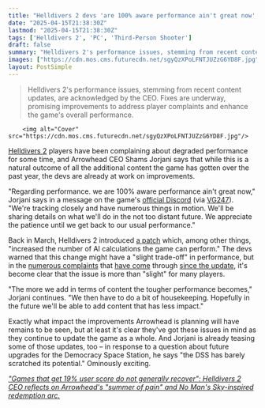 ```yaml
---
title: "Helldivers 2 devs 'are 100% aware performance ain't great now' but they're working on improvements: 'Hopefully in the future we'll be able to add content that has less impact'"
date: "2025-04-15T21:38:30Z"
lastmod: "2025-04-15T21:38:30Z"
tags: ['Helldivers 2', 'PC', 'Third-Person Shooter']
draft: false
summary: "Helldivers 2's performance issues, stemming from recent content updates, are acknowledged by the CEO.  Fixes are underway, promising improvements to address player complaints and enhance the game's overall performance."
images: ["https://cdn.mos.cms.futurecdn.net/sgyQzXPoLFNTJUZzG6YD8F.jpg"]
layout: PostSimple
---
```

> Helldivers 2's performance issues, stemming from recent content updates, are acknowledged by the CEO.  Fixes are underway, promising improvements to address player complaints and enhance the game's overall performance.


        <img alt="Cover" src="https://cdn.mos.cms.futurecdn.net/sgyQzXPoLFNTJUZzG6YD8F.jpg"/>
        
[Helldivers 2](https://www.gamesradar.com/helldivers-2-guide/) players have been complaining about degraded performance for some time, and Arrowhead CEO Shams Jorjani says that while this is a natural outcome of all the additional content the game has gotten over the past year, the devs are already at work on improvements.

"Regarding performance. we are 100% aware performance ain't great now," Jorjani says in a message on the game's [official Discord](https://discord.com/invite/helldivers) (via [VG247](https://www.vg247.com/helldivers-2-ceo-performance-aint-great-fixes-coming)). "We're tracking closely and have numerous things in motion. We'll be sharing details on what we'll do in the not too distant future. We appreciate the patience until we get back to our usual performance."

Back in March, Helldivers 2 introduced [a patch](https://store.steampowered.com/news/app/553850/view/578254855150240184) which, among other things, "increased the number of AI calculations the game can perform." The devs warned that this change might have a "slight trade-off" in performance, but in the [numerous complaints](https://www.reddit.com/r/Helldivers/comments/1jy8odc/steam_system_requirements_are_scam/) that [have come](https://www.reddit.com/r/Helldivers/comments/1jnnt8j/the_ai_calculations_change_has_wrecked/) through [since the update](https://www.reddit.com/r/Helldivers/comments/1jxdo6n/are_we_going_to_get_serious_feedback_about_the/), it's become clear that the issue is more than "slight" for many players.

"The more we add in terms of content the tougher performance becomes," Jorjani continues. "We then have to do a bit of housekeeping. Hopefully in the future we'll be able to add content that has less impact."

Exactly what impact the improvements Arrowhead is planning will have remains to be seen, but at least it's clear they've got these issues in mind as they continue to update the game as a whole. And Jorjani is already teasing some of those updates, too – in response to a question about future upgrades for the Democracy Space Station, he says "the DSS has barely scratched its potential." Ominously exciting.

[<em>"Games that get 19% user score do not generally recover": Helldivers 2 CEO reflects on Arrowhead's "summer of pain" and No Man's Sky-inspired redemption arc.</em>](https://www.gamesradar.com/games/third-person-shooter/games-that-get-19-percent-user-score-do-not-generally-recover-helldivers-2-ceo-reflects-on-arrowheads-summer-of-pain-and-no-mans-sky-inspired-redemption-arc/)
        